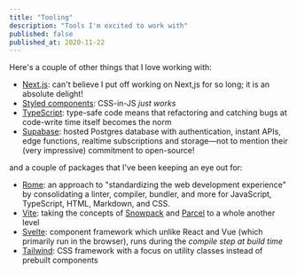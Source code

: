 ```yaml
---
title: "Tooling"
description: "Tools I'm excited to work with"
published: false
published_at: 2020-11-22
---
```


Here's a couple of other things that I love working with:

- [Next.js](https://nextjs.org): can't believe I put off working on Next,js for so long; it is an absolute delight!
- [Styled components](https://styled-components.com): CSS-in-JS _just works_
- [TypeScript](https://www.typescriptlang.org): type-safe code means that refactoring and catching bugs at code-write time itself becomes the norm
- [Supabase](https://supabase.com): hosted Postgres database with authentication, instant APIs, edge functions, realtime subscriptions and storage—not to mention their (very impressive) commitment to open-source!

and a couple of packages that I've been keeping an eye out for:

- [Rome](https://rome.tools): an approach to "standardizing the web development experience" by consolidating a linter, compiler, bundler, and more for JavaScript, TypeScript, HTML, Markdown, and CSS.
- [Vite](https://vitejs.dev): taking the concepts of [Snowpack](https://snowpack.dev) and [Parcel](https://parceljs.org) to a whole another level
- [Svelte](https://svelte.dev): component framework which unlike React and Vue (which primarily run in the browser), runs during the _compile step at build time_
- [Tailwind](https://tailwindcss.com): CSS framework with a focus on utility classes instead of prebuilt components
